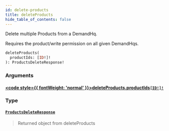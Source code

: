 ```yaml
---
id: delete-products
title: deleteProducts
hide_table_of_contents: false
---
```








Delete multiple Products from a DemandHq.

Requires the product/write permission on all given DemandHqs.

```graphql
deleteProducts(
  productIds: [ID!]!
): ProductsDeleteResponse!
```


### Arguments

#### [<code style={{ fontWeight: 'normal' }}>deleteProducts.<b>productIds</b></code>](#)<Bullet />[`[ID!]!`](/demand/api/graphql-admin/reference/scalars/id) <Badge class="secondary" text="non-null"/> <Badge class="secondary" text="scalar"/>
> 
> 

### Type

#### [`ProductsDeleteResponse`](/demand/api/graphql-admin/reference/objects/products-delete-response) <Badge class="secondary" text="object"/>
> Returned object from deleteProducts
> 





